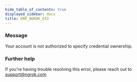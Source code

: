 ```yaml
---
hide_table_of_contents: true
displayed_sidebar: docs
title: ERR_NGROK_633
---
```




### Message

Your account is not authorized to specify credential ownership.

<ErrorDetails error="err_ngrok_633" />

### Further help

If you're having trouble resolving this error, please reach out to [support@ngrok.com](mailto:support@ngrok.com?subject=Help%20with%20ERR_NGROK_633)
